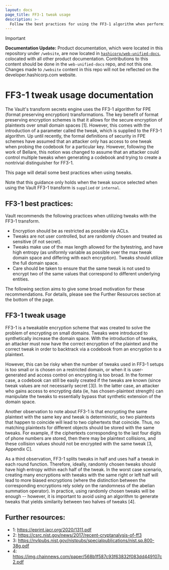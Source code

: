 ```yaml
---
layout: docs
page_title: FF3-1 tweak usage
description: >-
  Follow the best practices for using the FF3-1 algorithm when performing format preserving encryption (FPE) with the transform secrets engine. 
---
```


> [!IMPORTANT]  
> **Documentation Update:** Product documentation, which were located in this repository under `/website`, are now located in [`hashicorp/web-unified-docs`](https://github.com/hashicorp/web-unified-docs), colocated with all other product documentation. Contributions to this content should be done in the `web-unified-docs` repo, and not this one. Changes made to `/website` content in this repo will not be reflected on the developer.hashicorp.com website.

# FF3-1 tweak usage documentation

The Vault's transform secrets engine uses the FF3-1 algorithm for FPE 
(format preserving encryption) transformations. The key benefit of format
preserving encryption schemes is that it allows for the secure encryption 
of plaintexts over small domain spaces [1]. However, this comes with 
the introduction of a parameter called the tweak, which is supplied to the 
FF3-1 algorithm. Up until recently, the formal definitions of security in FPE 
schemes have assumed that an attacker only has access to one tweak when probing 
the codebook for a particular key. However, following the work of Bellare, this 
notion was changed to assume that an attacker could control multiple tweaks when 
generating a codebook and trying to create a nontrivial distinguisher for FF3-1. 

This page will detail some best practices when using tweaks.

Note that this guidance only holds when the tweak source selected when using the Vault
FF3-1 transform is `supplied` or `internal`. 

## FF3-1 best practices:

Vault recommends the following practices when utilizing tweaks with the FF3-1 
transform.

* Encryption should be as restricted as possible via ACLs. 
* Tweaks are not user controlled, but are randomly chosen and treated as 
sensitive (if not secret). 
* Tweaks make use of the max length allowed for the bytestring,
and have high entropy (as uniformly variable as possible over the max tweak 
domain space and differing with each encryption). Tweaks should utilize the
full domain space.
* Care should be taken to ensure that the same tweak is not used to encrypt
two of the same values that correspond to different underlying entities.

The following section aims to give some broad motivation for these recommendations. 
For details, please see the Further Resources section at the bottom of the page.

## FF3-1 tweak usage

FF3-1 is a tweakable encryption scheme that was created to solve the problem of
encrypting on small domains. Tweaks were introduced to synthetically increase the
domain space. With the introduction of tweaks, an attacker must now have the
correct encryption of the plaintext and the correct tweak in order to backtrack 
via a codebook from an encryption to a plaintext. 

However, this can be risky when the number of tweaks used in FF3-1 setups
is too small or is chosen on a restricted domain, or when it is user-generated and 
access control on encrypting is too broad. In the former case, a codebook can still
be easily created if the tweaks are known (since tweak values are not necessarily
secret [3]). In the latter case, an attacker who gains access to encrypting data
(ie, has chosen-plaintext strength) can manipulate the tweaks to essentially bypass
that synthetic extension of the domain space. 

Another observation to note about FF3-1 is that encrypting the same plaintext 
with the same key and tweak is deterministic, so two plaintexts that happen to
coincide will lead to two ciphertexts that coincide. 
Thus, no matching plaintexts for different objects should be stored with the same
tweaks. For example, if the ciphertexts corresponding to the last four digits
of phone numbers are stored, then there may be plaintext collisions, and these
collision values should not be encrypted with the same tweak [3, Appendix C].

As a third observation, FF3-1 splits tweaks in half and uses half a tweak in each round function.
Therefore, ideally, randomly chosen tweaks should have high entropy within each half of the tweak.
In the worst case scenario, creating many encryptions with tweaks with the same right or left half 
will lead to more biased encryptions (where the distinction between the corresponding
encryptions rely solely on the randomness of the abelian summation operator).
In practice, using randomly chosen tweaks will be enough -- however, it is important
to avoid using an algorithm to generate tweaks that yields similarity between two
halves of tweaks [4]. 

## Further resources:

* 1: https://eprint.iacr.org/2020/1311.pdf
* 2: https://csrc.nist.gov/news/2017/recent-cryptanalysis-of-ff3 
* 3: https://nvlpubs.nist.gov/nistpubs/specialpublications/nist.sp.800-38g.pdf 
* 4: https://img.chainnews.com/paper/568b1f587c93f63832f083dd449107c2.pdf 
